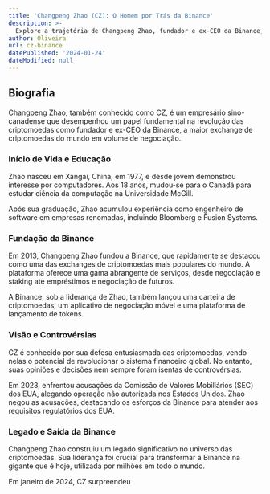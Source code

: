 ```yaml
---
title: 'Changpeng Zhao (CZ): O Homem por Trás da Binance'
description: >-
  Explore a trajetória de Changpeng Zhao, fundador e ex-CEO da Binance, e seu impacto no mundo das criptomoedas.
author: Oliveira
url: cz-binance
datePublished: '2024-01-24'
dateModified: null
---
```


## Biografia

Changpeng Zhao, também conhecido como CZ, é um empresário sino-canadense que desempenhou um papel fundamental na revolução das criptomoedas como fundador e ex-CEO da Binance, a maior exchange de criptomoedas do mundo em volume de negociação.

### Início de Vida e Educação

Zhao nasceu em Xangai, China, em 1977, e desde jovem demonstrou interesse por computadores. Aos 18 anos, mudou-se para o Canadá para estudar ciência da computação na Universidade McGill.

Após sua graduação, Zhao acumulou experiência como engenheiro de software em empresas renomadas, incluindo Bloomberg e Fusion Systems.

### Fundação da Binance

Em 2013, Changpeng Zhao fundou a Binance, que rapidamente se destacou como uma das exchanges de criptomoedas mais populares do mundo. A plataforma oferece uma gama abrangente de serviços, desde negociação e staking até empréstimos e negociação de futuros.

A Binance, sob a liderança de Zhao, também lançou uma carteira de criptomoedas, um aplicativo de negociação móvel e uma plataforma de lançamento de tokens.

### Visão e Controvérsias

CZ é conhecido por sua defesa entusiasmada das criptomoedas, vendo nelas o potencial de revolucionar o sistema financeiro global. No entanto, suas opiniões e decisões nem sempre foram isentas de controvérsias.

Em 2023, enfrentou acusações da Comissão de Valores Mobiliários (SEC) dos EUA, alegando operação não autorizada nos Estados Unidos. Zhao negou as acusações, destacando os esforços da Binance para atender aos requisitos regulatórios dos EUA.

### Legado e Saída da Binance

Changpeng Zhao construiu um legado significativo no universo das criptomoedas. Sua liderança foi crucial para transformar a Binance na gigante que é hoje, utilizada por milhões em todo o mundo.

Em janeiro de 2024, CZ surpreendeu

